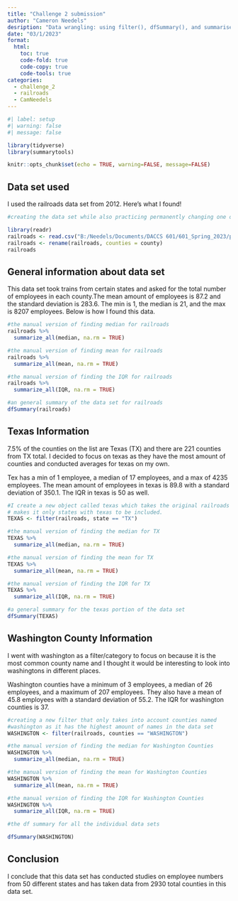 ```yaml
---
title: "Challenge 2 submission"
author: "Cameron Needels"
desription: "Data wrangling: using filter(), dfSummary(), and summarise()"
date: "03/1/2023"
format:
  html:
    toc: true
    code-fold: true
    code-copy: true
    code-tools: true
categories:
  - challenge_2
  - railroads
  - CamNeedels
---
```


```r
#| label: setup
#| warning: false
#| message: false

library(tidyverse)
library(summarytools)

knitr::opts_chunk$set(echo = TRUE, warning=FALSE, message=FALSE)
```


## Data set used

I used the railroads data set from 2012. Here's what I found!

```r
#creating the data set while also practicing permanently changing one of the variable names at the top

library(readr)
railroads <- read.csv("B:/Needels/Documents/DACCS 601/601_Spring_2023/posts/_data/railroad_2012_clean_county.csv")
railroads <- rename(railroads, counties = county)
railroads
```


## General information about data set

This data set took trains from certain states and asked for the total number of employees in each county.The mean amount of employees is 87.2 and the standard deviation is 283.6. The min is 1, the median is 21, and the max is 8207 employees. Below is how I found this data. 


```r
#the manual version of finding median for railroads
railroads %>%
  summarize_all(median, na.rm = TRUE)

#the manual version of finding mean for railroads
railroads %>%
  summarize_all(mean, na.rm = TRUE)

#the manual version of finding the IQR for railroads
railroads %>%
  summarize_all(IQR, na.rm = TRUE)
```


```r
#an general summary of the data set for railroads
dfSummary(railroads)
```


## Texas Information

7.5% of the counties on the list are Texas (TX) and there are
221 counties from TX total. I decided to focus on texas as they have the most amount of counties and conducted averages for texas on my own.

Tex has a min of 1 employee, a median of 17 employees, and a max of 4235 employees. The mean amount of employees in texas is 89.8 with a standard deviation of 350.1. The IQR in texas is 50 as well.



```r
#I create a new object called texas which takes the original railroads data set and
# makes it only states with texas to be included.
TEXAS <- filter(railroads, state == "TX")

#the manual version of finding the median for TX
TEXAS %>%
  summarize_all(median, na.rm = TRUE)

#the manual version of finding the mean for TX
TEXAS %>%
  summarize_all(mean, na.rm = TRUE)

#the manual version of finding the IQR for TX
TEXAS %>%
  summarize_all(IQR, na.rm = TRUE)
```

```r
#a general summary for the texas portion of the data set
dfSummary(TEXAS)
```
## Washington County Information

I went with washington as a filter/category to focus on because it is the most common county name and I thought it would be interesting to look into washingtons in different places. 

Washington counties have a minimum of 3 employees, a median of 26 employees, and a maximum of 207 employees. They also have a mean of 45.8 employees with a standard deviation of 55.2. The IQR for washington counties is 37.

```r
#creating a new filter that only takes into account counties named
#washington as it has the highest amount of names in the data set
WASHINGTON <- filter(railroads, counties == "WASHINGTON")

#the manual version of finding the median for Washington Counties
WASHINGTON %>%
  summarize_all(median, na.rm = TRUE)

#the manual version of finding the mean for Washington Counties
WASHINGTON %>%
  summarize_all(mean, na.rm = TRUE)

#the manual version of finding the IQR for Washington Counties
WASHINGTON %>%
  summarize_all(IQR, na.rm = TRUE)
```



```r
#the df summary for all the individual data sets

dfSummary(WASHINGTON)
```

## Conclusion

I conclude that this data set has conducted studies on employee
numbers from 50 different states and has taken data from 2930 total counties in this data set.








